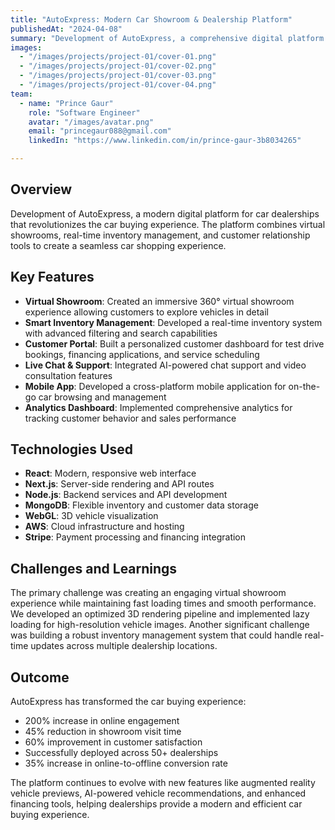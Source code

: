 ---
title: "AutoExpress: Modern Car Showroom & Dealership Platform"
publishedAt: "2024-04-08"
summary: "Development of AutoExpress, a comprehensive digital platform for car dealerships featuring virtual showrooms, inventory management, and seamless customer experience."
images:
  - "/images/projects/project-01/cover-01.png"
  - "/images/projects/project-01/cover-02.png"
  - "/images/projects/project-01/cover-03.png"
  - "/images/projects/project-01/cover-04.png"
team:
  - name: "Prince Gaur"
    role: "Software Engineer"
    avatar: "/images/avatar.png"
    email: "princegaur088@gmail.com"
    linkedIn: "https://www.linkedin.com/in/prince-gaur-3b8034265"

---

## Overview

Development of AutoExpress, a modern digital platform for car dealerships that revolutionizes the car buying experience. The platform combines virtual showrooms, real-time inventory management, and customer relationship tools to create a seamless car shopping experience.

## Key Features

- **Virtual Showroom**: Created an immersive 360° virtual showroom experience allowing customers to explore vehicles in detail
- **Smart Inventory Management**: Developed a real-time inventory system with advanced filtering and search capabilities
- **Customer Portal**: Built a personalized customer dashboard for test drive bookings, financing applications, and service scheduling
- **Live Chat & Support**: Integrated AI-powered chat support and video consultation features
- **Mobile App**: Developed a cross-platform mobile application for on-the-go car browsing and management
- **Analytics Dashboard**: Implemented comprehensive analytics for tracking customer behavior and sales performance

## Technologies Used

- **React**: Modern, responsive web interface
- **Next.js**: Server-side rendering and API routes
- **Node.js**: Backend services and API development
- **MongoDB**: Flexible inventory and customer data storage
- **WebGL**: 3D vehicle visualization
- **AWS**: Cloud infrastructure and hosting
- **Stripe**: Payment processing and financing integration

## Challenges and Learnings

The primary challenge was creating an engaging virtual showroom experience while maintaining fast loading times and smooth performance. We developed an optimized 3D rendering pipeline and implemented lazy loading for high-resolution vehicle images. Another significant challenge was building a robust inventory management system that could handle real-time updates across multiple dealership locations.

## Outcome

AutoExpress has transformed the car buying experience:
- 200% increase in online engagement
- 45% reduction in showroom visit time
- 60% improvement in customer satisfaction
- Successfully deployed across 50+ dealerships
- 35% increase in online-to-offline conversion rate

The platform continues to evolve with new features like augmented reality vehicle previews, AI-powered vehicle recommendations, and enhanced financing tools, helping dealerships provide a modern and efficient car buying experience.